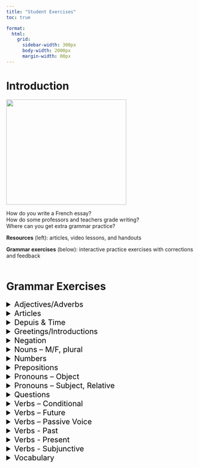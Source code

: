 ```yaml
---
title: "Student Exercises"
toc: true

format:
  html: 
    grid:
      sidebar-width: 300px
      body-width: 2000px
      margin-width: 00px
---
```



# Introduction
::: {.grid}
<img src="feather.jpeg" width="320" height="280" />

::: {.g-col-8}

How do you write a French essay?\
How do some professors and teachers grade writing?\
Where can you get extra grammar practice?

**Resources** (left): articles, video lessons, and handouts

**Grammar exercises** (below): interactive practice exercises with corrections and feedback
<br><br>


:::


::: 

# Grammar Exercises

::: {.grid}

::: {.g-col-4}
<details>

<summary style="color:black; font-size:20px;"> Adjectives/Adverbs  </summary>
- [Nationality (1)](student_exercises/adjectives_adverbs/nationality1.qmd)
- [Nationality (2)](student_exercises/adjectives_adverbs/nationality2.qmd)
- [Comparisons (2)](student_exercises/adjectives_adverbs/comparisons2.qmd)
- [Comparisons (3)](student_exercises/adjectives_adverbs/comparisons3.qmd)
- [Comparisons (4)](student_exercises/adjectives_adverbs/comparisons4.qmd)
- [Possessives (1)](student_exercises/adjectives_adverbs/possessives1.qmd)
- [Possessives (2)](student_exercises/adjectives_adverbs/possessives2.qmd)
- [Possessives (3)](student_exercises/adjectives_adverbs/possessives3.qmd)
- [Possessives (4)](student_exercises/adjectives_adverbs/possessives4.qmd)
- [Ce/cette/ces (1)](student_exercises/adjectives_adverbs/ce_cette_ces1.qmd)
- [Ce/cette/ces (2)](student_exercises/adjectives_adverbs/ce_cette_ces2.qmd)
- [Mieux, meilleur...](student_exercises/adjectives_adverbs/mieux-meilleur.qmd)
</details>

:::

::: {.g-col-4}
<details>

<summary style="color:black; font-size:20px;"> Articles  </summary>
- [Le/La/Les (1)](student_exercises/articles/le-la-les1.qmd)
- [Le/La/Les (2)](student_exercises/articles/le-la-les2.qmd)
- [Le/La/Les (3)](student_exercises/articles/le-la-les3.qmd)
- [Un/Une (1)](student_exercises/articles/un-une1.qmd)
- [Le/la vs. un/une (1)](student_exercises/articles/le-la-vs-un-une1.qmd)
- [Le/la vs. un/une (2)](student_exercises/articles/le-la-vs-un-une2.qmd)
- [Du/de la (1)](student_exercises/articles/du-de-la1.qmd)
- [Du/de la (2)](student_exercises/articles/du-de-la2.qmd)
- [Le/la vs. du/de la](student_exercises/articles/le-la-vs-du-dela.qmd)
- [Un/une vs. du/de la](student_exercises/articles/un-une-vs-du-dela.qmd)
- [Le/la vs un/une vs. du/de la (1)](student_exercises/articles/le-la-vs-un-une-vs-du-de-la1.qmd)
- [Le/la vs un/une vs. du/de la (2)](student_exercises/articles/le-la-vs-un-une-vs-du-de-la2.qmd)
- [Le/la vs un/une vs. du/de la (3)](student_exercises/articles/le-la-vs-un-une-vs-du-de-la3.qmd)
- [Le/la vs un/une vs. du/de la (4)](student_exercises/articles/le-la-vs-un-une-vs-du-de-la4.qmd)
- [Le/la vs un/une vs. du/de la (5)](student_exercises/articles/le-la-vs-un-une-vs-du-de-la5.qmd)
- [Le/la vs un/une vs. du/de la (6)](student_exercises/articles/le-la-vs-un-une-vs-du-de-la6.qmd)
- [Le/la vs un/une vs. du/de la (7)](student_exercises/articles/le-la-vs-un-une-vs-du-de-la7.qmd)
- [Pas de vs. pas le (1)](student_exercises/articles/pas-de-vs-pas-le-1.qmd)
- [Pas de vs. pas le (2)](student_exercises/articles/pas-de-vs-pas-le-2.qmd)
</details>

:::

::: {.g-col-4}
<details>

<summary style="color:black; font-size:20px;"> Depuis & Time  </summary>
- [Telling Time (1)](student_exercises/depuis-and-time/telling-time-1.qmd)
- [Telling Time (2)](student_exercises/depuis-and-time/telling-time-2.qmd)
- [Telling Time (3)](student_exercises/depuis-and-time/telling-time-3.qmd)
- [Telling Time (4)](student_exercises/depuis-and-time/telling-time-4.qmd)
- [Telling Time (5)](student_exercises/depuis-and-time/telling-time-5.qmd)
- [In](student_exercises/depuis-and-time/in.qmd)
- [In, on](student_exercises/depuis-and-time/in-on.qmd)
- [Since, for, ago...](student_exercises/depuis-and-time/since-for-ago.qmd)
- [Since, for, ago... (2)](student_exercises/depuis-and-time/since-for-ago-2.qmd)
- [Since, for, ago... (3)](student_exercises/depuis-and-time/since-for-ago-3.qmd)
- [After, when, as soon as...](student_exercises/depuis-and-time/after-when-as-soon-as.qmd)
- [Before, after, since, once...](student_exercises/depuis-and-time/before-after-since-once.qmd)
- [Before, by the time, as soon as...](student_exercises/depuis-and-time/before-by-the-time-as-soon-as.qmd)
- [L'an/l'année, le jour/la journée...](student_exercises/depuis-and-time/lan-lannee-le-jour-la-journee.qmd)
</details>


:::

::: 


::: {.grid}

::: {.g-col-4}
<details>

<summary style="color:black; font-size:20px;"> Greetings/Introductions  </summary>
- [Introductions--infinitives](student_exercises/greetings-and-introductions/simple-verbs-infinitives.qmd)
- [Le présent—introductions](student_exercises/greetings-and-introductions/le-present-introductions.qmd)
- [Greeting someone](student_exercises/greetings-and-introductions/greeting-someone.qmd)
- [Introducing Someone](student_exercises/greetings-and-introductions/introducing-someone.qmd)
- [Approaching Someone](student_exercises/greetings-and-introductions/approaching-someone.qmd)
</details>

:::

::: {.g-col-4}
<details>

<summary style="color:black; font-size:20px;"> Negation  </summary>
- [Formes négatives](student_exercises/negation/formes-negatives.qmd)
- [Ne...pas/ne...plus](student_exercises/negation/ne-pas-ne-plus.qmd)
- [Ne...pas](student_exercises/negation/ne-pas.qmd)
- [Pas de vs. pas le (1)](student_exercises/negation/pas-de-vs-pas-le-1.qmd)
- [Pas de vs. pas le (2)](student_exercises/negation/pas-de-vs-pas-le-2.qmd)
- [Ne/pas, ne/ni/ni + articles](student_exercises/negation/ne-pas-ne-ni-ni-articles.qmd)
- [Ne/plus, ne/rien, ne/jamais...(1)](student_exercises/negation/ne-plus-ne-rien-ne-jamais-1.qmd)
- [Ne/plus, ne/rien, ne/jamais...(2)](student_exercises/negation/ne-plus-ne-rien-ne-jamais-2.qmd)
- [Ne/plus, ne/rien, ne/jamais...(3)](student_exercises/negation/ne-plus-ne-rien-ne-jamais-3.qmd)
</details>

:::

::: {.g-col-4}
<details>

<summary style="color:black; font-size:20px;"> Nouns -- M/F, plural  </summary>
- [Plural Forms (1)](student_exercises/nouns/plural-forms-1.qmd)
- [Plural Forms (2)](student_exercises/nouns/plural-forms-2.qmd)
- [Plural Forms (3)](student_exercises/nouns/plural-forms-3.qmd)
- [Masculine or feminine? (1)](student_exercises/nouns/masculine-or-feminine-1.qmd)
- [Masculine or feminine? (2)](student_exercises/nouns/masculine-or-feminine-2.qmd)
- [Masculine or feminine? (3)](student_exercises/nouns/masculine-or-feminine-3.qmd)
- [Masculine or feminine? (4)](student_exercises/nouns/masculine-or-feminine-4.qmd)
</details>

:::

:::


::: {.grid}

::: {.g-col-4}
<details>

<summary style="color:black; font-size:20px;"> Numbers  </summary>
- [Writing 1-100 (1)](student_exercises/numbers/writing-1-100-1.qmd)
- [Writing 1-100 (2)](student_exercises/numbers/writing-1-100-2.qmd)
- [Writing 1-100 (3)](student_exercises/numbers/writing-1-100-3.qmd)
- [Writing 1-100 (4)](student_exercises/numbers/writing-1-100-4.qmd)
- [Writing 200-1000 (1)](student_exercises/numbers/writing-200-1000-1.qmd)
- [Writing 200-1000 (2)](student_exercises/numbers/writing-200-1000-2.qmd)
- [Writing Dates](student_exercises/numbers/writing-dates.qmd)
- [Writing ordinals (premier, deuxième, etc)](student_exercises/numbers/writing-ordinals-premier-deuxieme-etc.qmd)
</details>

:::

::: {.g-col-4}
<details>

<summary style="color:black; font-size:20px;"> Prepositions  </summary>
- [Giving Directions](student_exercises/prepositions/giving-directions.qmd)
- [On/in/beside/between](student_exercises/prepositions/on-in-beside-between.qmd)
- [In/at/to a place](student_exercises/prepositions/in-at-to-a-place.qmd)
- [From a place](student_exercises/prepositions/from-a-place.qmd)
- [In/at/to/from a place](student_exercises/prepositions/in-at-to-from-a-place.qmd)
- [North of.../south of...](student_exercises/prepositions/north-of-south-of.qmd)
- [In](student_exercises/depuis-and-time/in.qmd)
- [In, on](student_exercises/depuis-and-time/in-on.qmd)
- [Since, for, ago...](student_exercises/depuis-and-time/since-for-ago.qmd)
- [Since, for, ago... (2)](student_exercises/depuis-and-time/since-for-ago-2.qmd)
- [Since, for, ago... (3)](student_exercises/depuis-and-time/since-for-ago-3.qmd)
- [Verbs + Prepositions (1)](student_exercises/prepositions/verbs-prepositions-1.qmd)
- [Verbs + Prepositions (2)](student_exercises/prepositions/verbs-prepositions-2.qmd)
</details>

:::

::: {.g-col-4}
<details>

<summary style="color:black; font-size:20px;"> Pronouns -- Object  </summary>
- [Le/La/Les (1)](student_exercises/pronouns-object/le-la-les-1.qmd)
- [Le/La/Les (2)](student_exercises/pronouns-object/le-la-les-2.qmd)
- [Lui/leur](student_exercises/pronouns-object/lui-leur.qmd)
- [Le/la/les vs. lui/leur](student_exercises/pronouns-object/le-la-les-lui-leur.qmd)
- [Y/en (1)](student_exercises/pronouns-object/y-en-1.qmd)
- [Y/en (2)](student_exercises/pronouns-object/y-en-2.qmd)
- [Lui/leur vs. y vs. en](student_exercises/pronouns-object/lui-leur-vs-y-vs-en.qmd)
- [Le/la/les vs. lui/leur vs. y vs.en (1)](student_exercises/pronouns-object/le-la-les-vs-lui-leur-vs-y-vs-en-1.qmd)
- [Le/la/les vs. lui/leur vs. y vs.en (2)](student_exercises/pronouns-object/le-la-les-vs-lui-leur-vs-y-vs-en-2.qmd)
- [Le/la/les vs. lui/leur vs. y vs.en (3)](student_exercises/pronouns-object/le-la-les-vs-lui-leur-vs-y-vs-en-3.qmd)
- [Pronoms multiples (1)](student_exercises/pronouns-object/pronoms-multiples-1.qmd)
- [Pronoms multiples (2)](student_exercises/pronouns-object/pronoms-multiples-2.qmd)
</details>

:::

:::

::: {.grid}

::: {.g-col-4}
<details>

<summary style="color:black; font-size:20px;"> Pronouns -- Subject, Relative   </summary>
- [Qui/Que (1)](student_exercises/pronouns-subject-relative/qui-que-1.qmd)
- [Qui/Que (2)](student_exercises/pronouns-subject-relative/qui-que-2.qmd)
- [Qui/Que (3)](student_exercises/pronouns-subject-relative/qui-que-3.qmd)
- [Que vs. Dont (1)](student_exercises/pronouns-subject-relative/que-vs-dont-1.qmd)
- [Que vs. Dont (2)](student_exercises/pronouns-subject-relative/que-vs-dont-2.qmd)
- [Que vs. Où](student_exercises/pronouns-subject-relative/que-vs-ou.qmd)
- [Tous les pronoms relatifs (1)](student_exercises/pronouns-subject-relative/tous-les-pronoms-relatifs-1.qmd)
- [Tous les pronoms relatifs (2)](student_exercises/pronouns-subject-relative/tous-les-pronoms-relatifs-2.qmd)
- [Tous les pronoms relatifs (3)](student_exercises/pronouns-subject-relative/tous-les-pronoms-relatifs-3.qmd)
- [Using "on" (1)](student_exercises/pronouns-subject-relative/using-on-1.qmd)
- [Using "on" (2)](student_exercises/pronouns-subject-relative/using-on-2.qmd)
</details>

:::

::: {.g-col-4}
<details>

<summary style="color:black; font-size:20px;"> Questions  </summary>
- [Personal Questions (1)](student_exercises/questions/personal-questions-1.qmd)
- [Personal Questions (2)](student_exercises/questions/personal-questions-2.qmd)
- [Personal Questions (3)](student_exercises/questions/personal-questions-3.qmd)
- [Personal Questions (4)](student_exercises/questions/personal-questions-4.qmd)
- [Yes/No](student_exercises/questions/yes-no.qmd)
- [Est-ce que/qu'est-ce que](student_exercises/questions/est-ce-que-quest-ce-que.qmd)
- [How/where/when...(1)](student_exercises/questions/how-where-when-1.qmd)
- [How/where/when...(2)](student_exercises/questions/how-where-when-2.qmd)
- [How/where/when...(3)](student_exercises/questions/how-where-when-3.qmd)
- [How/where/when...(4)](student_exercises/questions/how-where-when-4.qmd)
- [Who/what (1)](student_exercises/questions/le-combat-des-chefs.qmd)
- [Who/what (2)](student_exercises/questions/who-what-2.qmd)
- [Who/what (3)](student_exercises/questions/who-what-3.qmd)
- [Who/what (4)](student_exercises/questions/who-what-4.qmd)
- [Who/what/where/when](student_exercises/questions/who-what-where-when.qmd)
- [Which, which one (1)](student_exercises/questions/which-which-one-1.qmd)
- [Which, which one (2)](student_exercises/questions/which-which-one-2.qmd)
- [L'entretien d'embauche (vidéo)](student_exercises/questions/lentretien-dembauche-video.qmd)
- [L'entretien d'embauche (transcription)](student_exercises/questions/lentretien-dembauche-transcription.qmd)
</details>

:::

::: {.g-col-4}
<details>

<summary style="color:black; font-size:20px;"> Verbs -- Conditional  </summary>
- [Le Conditionnel](student_exercises/verbs-conditional/le-conditionnel.qmd)
- [Le Conditionnel Passé](student_exercises/verbs-conditional/le-conditionnel-passe.qmd)
- [Le conditionnel vs. le conditionnel passé (1)](student_exercises/verbs-conditional/le-conditionnel-vs-le-conditionnel-passe.qmd)
- [Le conditionnel vs. le conditionnel passé (2)](student_exercises/verbs-conditional/le-conditionnel-vs-le-conditionnel-passe-2.qmd)
- [Should, would, could](student_exercises/verbs-conditional/should-would-could.qmd)
- [Polite Requests (1)](student_exercises/verbs-conditional/polite-requests-1.qmd)
- [Polite Requests (2)](student_exercises/verbs-conditional/polite-requests-2.qmd)
- [Polite Requests (3)](student_exercises/verbs-conditional/polite-requests-3.qmd)
- [Si Clauses (1)](student_exercises/verbs-conditional/si-clauses-1.qmd)
- [Si Clauses (2)](student_exercises/verbs-conditional/si-clauses-2.qmd)
- [Si Clauses (3)](student_exercises/verbs-conditional/si-clauses-3.qmd)
- [Si Clauses (4)](student_exercises/verbs-conditional/si-clauses-4.qmd)
- [Si Clauses (5)](student_exercises/verbs-conditional/si-clauses-5.qmd)
- [Imparfait, futur, conditionnel](student_exercises/verbs-conditional/imparfait-futur-conditionnel.qmd)
</details>

:::

:::

::: {.grid}

::: {.g-col-4}
<details>

<summary style="color:black; font-size:20px;"> Verbs -- Future  </summary>
- [Le futur--dire/écrire](student_exercises/verbs-future/le-futur-dire-ecrire.qmd)
- [Le futur--être/avoir](student_exercises/verbs-future/le-futur-etre-avoir.qmd)
- [Le futur--faire](student_exercises/verbs-future/le-futur-faire.qmd)
- [Le futur vs. le passé--prendre](student_exercises/verbs-future/le-futur-vs-le-passe-prendre.qmd)
- [Le futur--prendre](student_exercises/verbs-future/le-futur-prendre.qmd)
- [Le futur--sortir/partir](student_exercises/verbs-future/le-futur-sortir-partir.qmd)
- [Le futur vs. le passé sortir/partir](student_exercises/verbs-future/le-futur-vs-le-passe-sortir-partir.qmd)
- [Le futur vs. le passé--aller](student_exercises/verbs-future/le-futur-vs-le-passe-aller.qmd)
- [Le futur--aller](student_exercises/verbs-future/le-futur-aller.qmd)
- [Le futur](student_exercises/verbs-future/le-futur.qmd)
- [Le futur (2)](student_exercises/verbs-future/le-futur-2.qmd)
- [Le futur simple/proche vs. futur antérieur](student_exercises/verbs-future/le-futur-simple-proche-vs-futur-anterieur.qmd)
- [Le futur simple/proche vs. futur antérieur (2)](student_exercises/verbs-future/le-futur-simple-proche-vs-futur-anterieur-2.qmd)
- [Si Clauses (1)](student_exercises/verbs-conditional/si-clauses-1.qmd)
- [Si Clauses (2)](student_exercises/verbs-conditional/si-clauses-2.qmd)
- [Si Clauses (3)](student_exercises/verbs-conditional/si-clauses-3.qmd)
- [Si Clauses (4)](student_exercises/verbs-conditional/si-clauses-4.qmd)
- [Si Clauses (5)](student_exercises/verbs-conditional/si-clauses-5.qmd)
- [Imparfait, futur, conditionnel](student_exercises/verbs-conditional/imparfait-futur-conditionnel.qmd)
- [Subjonctif, indicatif, infinitif, participe présent (1)](student_exercises/verbs-future/subjonctif-indicatif-infinitif-participe-present-1.qmd)
- [Subjonctif, indicatif, infinitif, participe présent (2)](student_exercises/verbs-future/subjonctif-indicatif-infinitif-participe-present-2.qmd)
</details>

:::

::: {.g-col-4}
<details>

<summary style="color:black; font-size:20px;"> Verbs -- Passive Voice  </summary>
- [Passive Voice (1)](student_exercises/verbs-passive-voice/passive-voice-1.qmd)
- [Passive Voice (2)](student_exercises/verbs-passive-voice/passive-voice-2.qmd)
- [Passive Voice (3)](student_exercises/verbs-passive-voice/passive-voice-3.qmd)
- [Passive Voice (4)](student_exercises/verbs-passive-voice/passive-voice-4.qmd)
</details>

:::

::: {.g-col-4}
<details>

<summary style="color:black; font-size:20px;"> Verbs - Past  </summary>
- [C'était/il y avait/il faisait](student_exercises/verbs-past/cetait-il-y-avait-il-faisait.qmd)
- [L'imparfait--dire/écrire](student_exercises/verbs-past/limparfait-dire-ecrire.qmd)
- [Le passé composé--dire/écrire](student_exercises/verbs-past/le-passe-compose-dire-ecrire.qmd)
- [L'imparfait--être](student_exercises/verbs-past/limparfait-etre.qmd)
- [Le passé composé--être](student_exercises/verbs-past/le-passe-compose-etre.qmd)
- [L'imparfait--faire](student_exercises/verbs-past/limparfait-faire.qmd)
- [Le passé composé--faire](student_exercises/verbs-past/le-passe-compose-faire.qmd)
- [Le passé composé--agreement](student_exercises/verbs-past/le-passe-compose-agreement.qmd)
- [L'imparfait--prendre](student_exercises/verbs-past/limparfait-prendre.qmd)
- [Le passé composé--prendre](student_exercises/verbs-past/le-passe-compose-prendre.qmd)
- [Le futur vs. le passé--prendre](student_exercises/verbs-future/le-futur-vs-le-passe-prendre.qmd)
- [L'imparfait--sortir/partir](student_exercises/verbs-past/limparfait-sortir-partir.qmd)
- [Le passé composé--*Etre* verbs](student_exercises/verbs-past/le-passe-compose-etre-verbs.qmd)
- [Le passé composé--sortir/partir](student_exercises/verbs-past/le-passe-compose-sortir-partir.qmd)
- [Le futur vs. le sortir/partir](student_exercises/verbs-future/le-futur-vs-le-passe-sortir-partir.qmd)
- [Le passé composé--avoir](student_exercises/verbs-past/le-passe-compose-avoir.qmd)
- [L'imparfait--avoir](student_exercises/verbs-past/limparfait-avoir.qmd)
- [L'imparfait--aller](student_exercises/verbs-past/limparfait-aller.qmd)
- [Le passé composé--aller](student_exercises/verbs-past/le-passe-compose-aller.qmd)
- [Le futur vs. le passé--aller](student_exercises/verbs-future/le-futur-vs-le-passe-aller.qmd)
- [Le passé composé](student_exercises/verbs-past/le-passe-compose.qmd)
- [Le passé composé (2)](student_exercises/verbs-past/le-passe-compose-2.qmd)
- [L'imparfait (2)](student_exercises/verbs-past/limparfait-2.qmd)
- [L'imparfait (3)](student_exercises/verbs-past/limparfait-3.qmd)
- [Le passé composé vs. l'imparfait](student_exercises/verbs-past/le-passe-compose-vs-limparfait.qmd)
- [Le passé composé vs. l'imparfait (2)](student_exercises/verbs-past/le-passe-compose-vs-limparfait-2.qmd)
- [Le passé composé vs. l'imparfait (4)](student_exercises/verbs-past/le-passe-compose-vs-limparfait-4.qmd)
- [Le passé composé vs. l'imparfait (5)](student_exercises/verbs-past/le-passe-compose-vs-limparfait-accords-5.qmd)
- [Le passé composé vs. l'imparfait vs. le plus-que-parfait](student_exercises/verbs-past/le-passe-compose-vs-limparfait-vs-le-plus-que-parfait.qmd)
- [Le passé composé vs. l'imparfait vs. le plus-que-parfait (2)](student_exercises/verbs-past/le-passe-compose-vs-limparfait-vs-le-plus-que-parfait-2.qmd)
- [L'accord du passé composé](student_exercises/verbs-past/laccord-du-passe-compose.qmd)
- [L'accord du passé composé (verbes schizophrènes)](student_exercises/verbs-past/laccord-du-passe-compose-verbes-schizophrenes.qmd)
- [L'accord du passé composé (tous les verbes)](student_exercises/verbs-past/laccord-du-passe-compose-tous-les-verbes.qmd)
- [Imparfait, futur, conditionnel](student_exercises/verbs-conditional/imparfait-futur-conditionnel.qmd)
</details>

:::

:::

::: {.grid}

::: {.g-col-4}
<details>

<summary style="color:black; font-size:20px;"> Verbs - Present  </summary>
- [Le présent--dire/écrire](student_exercises/verbs-present/le-present-dire-ecrire.qmd)
- [Le présent--être](student_exercises/verbs-present/le-present-etre.qmd)
- [Le présent--faire](student_exercises/verbs-present/le-present-faire.qmd)
- [Le présent--pouvoir/vouloir](student_exercises/verbs-present/le-present-pouvoir-vouloir.qmd)
- [Le présent--prendre](student_exercises/verbs-present/le-present-prendre.qmd)
- [Le présent--introductions](student_exercises/verbs-present/le-present-introductions.qmd)
- [Le présent--sortir/partir](student_exercises/verbs-present/le-present-sortir-partir.qmd)
- [Le présent--vouloir/pouvoir](student_exercises/verbs-present/le-present-vouloir-pouvoir.qmd)
- [Le présent--avoir](student_exercises/verbs-present/le-present-avoir.qmd)
- [Le présent--aller](student_exercises/verbs-present/le-present-aller.qmd)
- [Le présent--verbes irréguliers](student_exercises/verbs-present/le-present-verbes-irreguliers.qmd)
- [Être en train de + infinitive](student_exercises/verbs-present/etre-en-train-de-infinitive.qmd)
- [Verbs + Prepositions (1)](student_exercises/prepositions/verbs-prepositions-1.qmd)
- [Verbs + Prepositions (2)](student_exercises/prepositions/verbs-prepositions-2.qmd)
- [Si Clauses (1)](student_exercises/verbs-conditional/si-clauses-1.qmd)
- [Si Clauses (2)](student_exercises/verbs-conditional/si-clauses-2.qmd)
- [Si Clauses (3)](student_exercises/verbs-conditional/si-clauses-3.qmd)
- [Si Clauses (4)](student_exercises/verbs-conditional/si-clauses-4.qmd)
- [Si Clauses (5)](student_exercises/verbs-conditional/si-clauses-5.qmd)
</details>

:::

::: {.g-col-4}
<details>

<summary style="color:black; font-size:20px;"> Verbs - Subjunctive  </summary>
- [Le subjonctif présent (1)](student_exercises/verbs-subjunctive/le-subjonctif-present-1.qmd)
- [Le subjonctif présent (2)](student_exercises/verbs-subjunctive/le-subjonctif-present-2.qmd)
- [Le subjonctif présent (3)](student_exercises/verbs-subjunctive/le-subjonctif-present-3.qmd)
- [Le subjonctif présent vs. passé (1)](student_exercises/verbs-subjunctive/le-subjonctif-present-vs-passe-1.qmd)
- [Le subjonctif présent vs. passé, conjonctions (2)](student_exercises/verbs-subjunctive/le-subjonctif-present-vs-passe-conjonctions-2.qmd)
- [Le subjonctif vs. l'indicatif (1)](student_exercises/verbs-subjunctive/le-subjonctif-vs-lindicatif-1.qmd)
- [Le subjonctif vs. l'indicatif (2)](student_exercises/verbs-subjunctive/le-subjonctif-vs-lindicatif-2.qmd)
- [Le subjonctif vs. l'indicatif (3)](student_exercises/verbs-subjunctive/le-subjonctif-vs-lindicatif-3.qmd)
- [Before, by the time, as soon as...](student_exercises/depuis-and-time/before-by-the-time-as-soon-as.qmd)
- [Subjonctif, indicatif, infinitif, participe présent (1)](student_exercises/verbs-future/subjonctif-indicatif-infinitif-participe-present-1.qmd)
- [Subjonctif, indicatif, infinitif, participe présent (2)](student_exercises/verbs-future/subjonctif-indicatif-infinitif-participe-present-2.qmd)
</details>

:::

::: {.g-col-4}
<details>

<summary style="color:black; font-size:20px;"> Vocabulary  </summary>
- [Describing people](student_exercises/vocabulary/describing-people.qmd)
- [Rooms of the house](student_exercises/vocabulary/rooms-of-the-house.qmd)
- [Days of the week](student_exercises/vocabulary/days-of-the-week.qmd)
- [Leisure activities](student_exercises/vocabulary/leisure-activities.qmd)
- [Describing objects](student_exercises/vocabulary/describing-objects.qmd)
- [Around town](student_exercises/vocabulary/around-town.qmd)
</details>

:::

:::